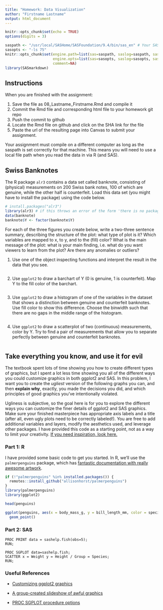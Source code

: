 ```yaml
---
title: "Homework: Data Visualization"
author: "Firstname Lastname"
output: html_document
---
```


```r
knitr::opts_chunk$set(echo = TRUE)
options(digits = 3)
```

```r
saspath <- "/usr/local/SASHome/SASFoundation/9.4/bin/sas_en" # Your SAS path goes here
sasopts <- "-ls 75"
knitr::opts_chunk$set(engine.path=list(sas=saspath, saslog=saspath, sashtml=saspath),
                      engine.opts=list(sas=sasopts, saslog=sasopts, sashtml=sasopts),
                      comment=NA)
library(SASmarkdown)
```

## Instructions

When you are finished with the assignment:

1. Save the file as 08_Lastname_Firstname.Rmd and compile it
2. Commit the Rmd file and corresponding html file to your homework git repo
3. Push the commit to github
4. Locate the Rmd file on github and click on the SHA link for the file
5. Paste the url of the resulting page into Canvas to submit your assignment.

Your assignment must compile on a different computer as long as the saspath is set correctly for that machine.
This means you will need to use a local file path when you read the data in via R (and SAS).

## Swiss Banknotes

The R package `alr3` contains a data set called banknote, consisting of (physical) measurements on 200 Swiss bank notes, 100 of which are genuine, while the other half is counterfeit. Load this data set (you might have to install the package) using the code below. 

```r
# install.packages("alr3")
library(alr3) # if this throws an error of the form 'there is no package called alr3', uncomment the line above, run it once, then comment the line out again and run the code chunk again.
data(banknote)
banknote$Y <- factor(banknote$Y)
```

For each of the three figures you create below, write a two-three sentence summary, describing the structure of the plot: what type of plot is it? Which variables are mapped to x, to y, and to the (fill) color? What is the main message of the plot: what is your main finding, i.e. what do you want viewers to learn from the plot? Are there any anomalies or outliers?

1. Use one of the object inspecting functions and interpret the result in the data that you see.
```r
```
2. Use `ggplot2` to draw a barchart of Y (0 is genuine, 1 is counterfeit). Map Y to the fill color of the barchart.
```r
```
3. Use `ggplot2` to draw a histogram of one of the variables in the dataset that shows a distinction between genuine and counterfeit banknotes. Use fill color to show this difference. Choose the binwidth such that there are no gaps in the middle range of the histogram.
```r
```
4. Use `ggplot2` to draw a scatterplot of two (continuous) measurements, color by Y. Try to find a pair of measurements that allow you to separate perfectly between genuine and counterfeit banknotes.
```r
```

## Take everything you know, and use it for evil

The textbook spent lots of time showing you how to create different types of graphics, but I spent a lot less time showing you all of the different ways you could customize graphics in both ggplot2 and SAS. In this problem, I want you to create the *ugliest* version of the following graphs you can, and then **explain why**, exactly, you made the decisions you did, and which principles of good graphics you've intentionally violated. 

Ugliness is subjective, so the goal here is for you to explore the different ways you can customize the finer details of ggplot2 and SAS graphics. Make sure your finished masterpiece has appropriate axis labels and a title (after all, even ugly plots need to be correctly labeled!). You are free to add additional variables and layers, modify the aesthetics used, and leverage other packages. I have provided this code as a starting point, not as a way to limit your creativity. [If you need inspiration, look here.](https://www.allisonhorst.com/post/do-your-worst/)

### Part 1: R
I have provided some basic code to get you started. In R, we'll use the `palmerpenguins` package, which has [fantastic documentation with really awesome artwork](https://allisonhorst.github.io/palmerpenguins/). 

```r
if (!"palmerpenguins" %in% installed.packages()) {
  remotes::install_github("allisonhorst/palmerpenguins")
}
library(palmerpenguins)
library(ggplot2)

head(penguins)

ggplot(penguins, aes(x = body_mass_g, y = bill_length_mm, color = species)) + 
  geom_point()
```

### Part 2: SAS

```sashtml
PROC PRINT data = sashelp.fish(obs=5);
RUN;

PROC SGPLOT data=sashelp.fish;
SCATTER x = Weight y = Height / Group = Species;
RUN;
```


### Useful References

- [Customizing ggplot2 graphics](http://r-statistics.co/Complete-Ggplot2-Tutorial-Part2-Customizing-Theme-With-R-Code.html)

- [A group-created slideshow of awful graphics](https://docs.google.com/presentation/d/1ixRsGI8BWgT2zA5AbB61eMLUbJgObvBCZt-OnZDzvX4/edit?usp=sharing)

- [PROC SGPLOT procedure options](https://documentation.sas.com/?docsetId=grstatproc&docsetTarget=p1lcbd3lhs3t3bn1jk6d8sjt2yqx.htm&docsetVersion=9.4&locale=en)



